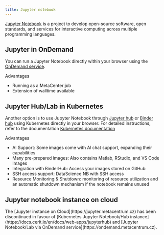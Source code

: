 ```yaml
---
title: Jupyter notebook
---
```

[Jupyter Notebook](https://jupyter.org/) is a project to develop open-source software, open standards, and services for interactive computing across multiple programming languages.

## Jupyter in OnDemand

You can run a Jupyter Notebook directly within your browser using the [OnDemand service](https://ondemand.metacentrum.cz). 

Advantages

* Running as a MetaCenter job
* Extension of walltime available 

## Jupyter Hub/Lab in Kubernetes

Another option is to use Jupyter Notebook through [Jupyter hub](https://hub.cloud.e-infra.cz/hub/) or [Binder hub](https://binderhub.cloud.e-infra.cz/) using Kubernetes directly in your browser. For detailed instructions, refer to the documentation [Kubernetes documentation](https://docs.cerit.io/en/docs/web-apps/jupyterhub)

Advantages

* AI Support: Some images come with AI chat support, expanding their capabilities
* Many pre-prepared images: Also contains Matlab, RStudio, and VS Code Images
* Integration with BinderHub: Access your images stored on GitHub
* SSH access support: DataScience NB with SSH access
* Resource Monitoring & Shutdown: monitoring of resource utilization and an automatic shutdown mechanism if the notebook remains unused

## Jupyter notebook instance on cloud 

<Callout  type="warn" title="This service is no longer available">
    The [Jupyter instance on Cloud](https://jupyter.metacentrum.cz) has been discontinued in favour of [Kubernetes Jupyter Notebook/Hub instance](https://docs.cerit.io/en/docs/web-apps/jupyterhub) and [Jupyter Notebook/Lab via OnDemand service](https://ondemand.metacentrum.cz).
</Callout>

